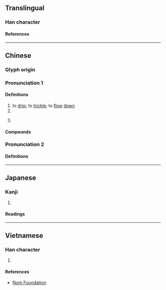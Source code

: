 {{character info/new}}
==Translingual==

===Han character===
{{Han char|rn=85|rad=水|as=08|sn=11|four=39127|canj=EFBR|ids=⿰氵尚}}

====References====
{{Han ref|kx=0629.170|dkj=17629|dj=1031.110|hdz=31648.040|uh=6DCC}}

----

==Chinese==
{{zh-forms}}

===Glyph origin===
{{Han etym}}

===Pronunciation 1===
{{zh-pron
|m=tǎng
|c=tong2
|mn=ml:thóng
|mc=y
|oc=y
|cat=v,cl
}}

====Definitions====
{{zh-hanzi}}

# to [[drip]]; to [[trickle]]; to [[flow]] [[down]]
# {{zh-alt-form|蹚|to [[ford]]; to [[wade]]}}
# {{lb|zh|dialectal}} {{zh-classifier|[[blood]] over a [[surface]]}}

====Compounds====
{{zh-der|一浪淌|淌下|淌板船|淌水|淌眼抹淚|淌淚}}

===Pronunciation 2===
{{zh-pron
|m=chàng
|cat=v,cl
}}

====Definitions====
{{zh-hanzi}}

----

==Japanese==

===Kanji===
{{ja-kanji|grade=|rs=水08}}

# {{rfdef|ja|sort=水08}}

====Readings====
{{ja-readings
|goon=とう
|kanon=とう
|kun=したた-る
}}

----

==Vietnamese==

===Han character===
{{vi-readings|rs=水08|reading=thảng}}

# {{rfdef|vi|sort=水08}}

====References====
*[http://nomfoundation.org/common/nom_details.php?codepoint=6dcc Nom Foundation]